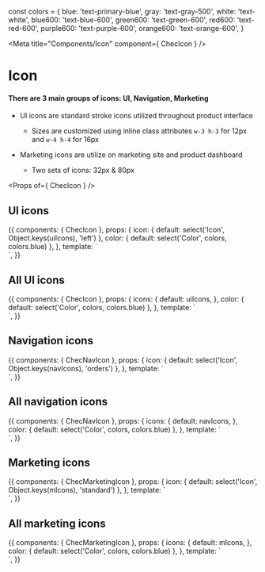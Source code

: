 const colors = {
  blue: 'text-primary-blue',
  gray: 'text-gray-500',
  white: 'text-white',
  blue600: 'text-blue-600',
  green600: 'text-green-600',
  red600: 'text-red-600',
  purple600: 'text-purple-600',
  orange600: 'text-orange-600',
}

<Meta title="Components/Icon" component={ ChecIcon } />

# Icon

#### There are 3 main groups of icons: UI, Navigation, Marketing
- UI icons are standard stroke icons utilized throughout product interface
    - Sizes are customized using inline class attributes `w-3 h-3` for 12px and `w-4 h-4` for 16px

- Marketing icons are utilize on marketing site and product dashboard
    - Two sets of icons: 32px & 80px

<Props of={ ChecIcon } />

## UI icons

<Preview>
  <Story name="UI icon">
    {{
      components: {
        ChecIcon
      },
      props: {
        icon: {
          default: select('Icon', Object.keys(uiIcons), 'left')
        },
        color: {
          default: select('Color', colors, colors.blue)
        },
      },
      template: `
        <div class="py-16 flex justify-center bg-gray-200">
          <chec-icon :icon="icon" class="w-24 h-24" :class="color" />
        </div>`,
    }}
  </Story>
</Preview>

## All UI icons

<Preview>
  <Story name="All UI icons">
    {{
      components: {
        ChecIcon
      },
      props: {
        icons: {
          default: uiIcons,
        },
        color: {
          default: select('Color', colors, colors.blue)
        },
      },
      template: `
        <div class="py-16 flex justify-center bg-gray-200">
          <chec-icon
            v-for="(_, icon) in icons"
            :key="icon"
            :icon="icon"
            class="w-6 h-6"
            :class="color"
            v-tooltip="icon"
          />
        </div>`,
    }}
  </Story>
</Preview>

## Navigation icons

<Preview>
  <Story name="Navigation icons">
    {{
      components: {
        ChecNavIcon
      },
      props: {
        icon: {
          default: select('Icon', Object.keys(navIcons), 'orders')
        },
      },
      template: `
        <div class="py-16 flex justify-center bg-gray-100">
          <chec-nav-icon :icon="icon" class="w-24 h-24"/>
        </div>`,
    }}
  </Story>
</Preview>

## All navigation icons

<Preview>
  <Story name="All navigation icons">
    {{
      components: {
        ChecNavIcon
      },
      props: {
        icons: {
          default: navIcons,
        },
        color: {
          default: select('Color', colors, colors.blue)
        },
      },
      template: `
        <div class="py-16 flex justify-center bg-gray-200">
          <chec-nav-icon
            v-for="(_, icon) in icons"
            :key="icon"
            :icon="icon"
            class="w-12 h-12"
            :class="color"
            v-tooltip.top="icon"
          />
        </div>`,
    }}
  </Story>
</Preview>

## Marketing icons

<Preview>
  <Story name="Marketing icons">
    {{
      components: {
        ChecMarketingIcon
      },
      props: {
        icon: {
          default: select('Icon', Object.keys(mIcons), 'standard')
        },
      },
      template: `
        <div class="py-16 flex justify-center bg-gray-100">
          <chec-marketing-icon :icon="icon" class="w-24 h-24" />
        </div>`,
    }}
  </Story>
</Preview>

## All marketing icons

<Preview>
  <Story name="All marketing icons">
    {{
      components: {
        ChecMarketingIcon
      },
      props: {
        icons: {
          default: mIcons,
        },
        color: {
          default: select('Color', colors, colors.blue)
        },
      },
      template: `
        <div class="py-16 flex justify-center bg-gray-100">
          <chec-marketing-icon
            v-for="(_, icon) in icons"
            :key="icon"
            :icon="icon"
            class="w-12 h-12"
            :class="color"
            v-tooltip.top="icon"
          />
        </div>`,
    }}
  </Story>
</Preview>
